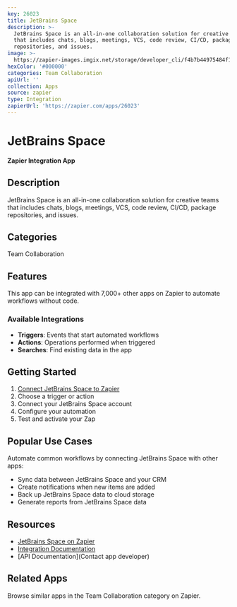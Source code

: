 ```yaml
---
key: 26023
title: JetBrains Space
description: >-
  JetBrains Space is an all-in-one collaboration solution for creative teams
  that includes chats, blogs, meetings, VCS, code review, CI/CD, package
  repositories, and issues.
image: >-
  https://zapier-images.imgix.net/storage/developer_cli/f4b7b44975484f1f98e1fd720278d9b4.png?auto=format%2Ccompress&ixlib=python-3.0.0&q=50
hexColor: '#000000'
categories: Team Collaboration
apiUrl: ''
collection: Apps
source: zapier
type: Integration
zapierUrl: 'https://zapier.com/apps/26023'
---
```

# JetBrains Space

**Zapier Integration App**

## Description

JetBrains Space is an all-in-one collaboration solution for creative teams that includes chats, blogs, meetings, VCS, code review, CI/CD, package repositories, and issues.

## Categories

Team Collaboration

## Features

This app can be integrated with 7,000+ other apps on Zapier to automate workflows without code.

### Available Integrations

- **Triggers**: Events that start automated workflows
- **Actions**: Operations performed when triggered
- **Searches**: Find existing data in the app

## Getting Started

1. [Connect JetBrains Space to Zapier](https://zapier.com/apps/26023)
2. Choose a trigger or action
3. Connect your JetBrains Space account
4. Configure your automation
5. Test and activate your Zap

## Popular Use Cases

Automate common workflows by connecting JetBrains Space with other apps:

- Sync data between JetBrains Space and your CRM
- Create notifications when new items are added
- Back up JetBrains Space data to cloud storage
- Generate reports from JetBrains Space data

## Resources

- [JetBrains Space on Zapier](https://zapier.com/apps/26023)
- [Integration Documentation](https://zapier.com/apps/26023/integrations)
- [API Documentation](Contact app developer)

## Related Apps

Browse similar apps in the Team Collaboration category on Zapier.
